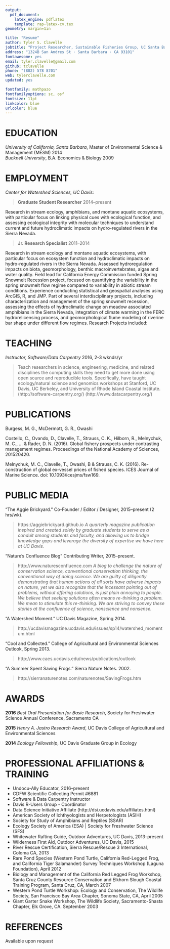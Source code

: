 ```yaml
---
output: 
  pdf_document:
    latex_engine: pdflatex
    template: rap-latex-cv.tex
geometry: margin=1in

title: "Resume"
author: Tyler S. Clavelle
jobtitle: "Project Researcher, Sustainable Fisheries Group, UC Santa Barbara"
address: "1324B San Andres St · Santa Barbara · CA 93101"
fontawesome: yes
email: tyler.clavelle@gmail.com
github: tclavelle
phone: "(802) 578 8701"
web: tylerclavelle.com
updated: yes

fontfamily: mathpazo
fontfamilyoptions: sc, osf
fontsize: 11pt
linkcolor: blue
urlcolor: blue
---
```


# EDUCATION

*University of California, Santa Barbara*, Master of Environmental Science & Management (MESM) \hfill 2014  
*Bucknell University*, B.A. Economics & Biology \hfill 2009  

# EMPLOYMENT

*Center for Watershed Sciences, UC Davis:*

 > **Graduate Student Researcher** \hfill 2014--present
 
 Research in stream ecology, amphibians, and montane aquatic ecosystems, with particular focus on linking physical cues with ecological function, and assessing ecological integrity with molecular techniques to understand current and future hydroclimatic impacts on hydro-regulated rivers in the Sierra Nevada.

 > **Jr. Research Specialist** \hfill 2011--2014
 
 Research in stream ecology and montane aquatic ecosystems, with particular focus on ecosystem function and hydroclimatic impacts on hydro-regulated rivers in the Sierra Nevada. Assessed hydroregulation impacts on biota, geomorphology, benthic macroinvertebrates, algae and water quality. Field lead for California Energy Commission funded Spring Snowmelt Recession project, focused on quantifying the variability in the spring snowmelt flow regime compared to variability in abiotic stream conditions. Experience conducting statistical and geospatial analyses using ArcGIS, R, and JMP. Part of several interdisciplinary projects, including characterization and management of the spring snowmelt recession, assessing the effects of hydroclimatic change on meadow associated amphibians in the Sierra Nevada, integration of climate warming in the FERC hydrorelicensing process, and geomorphological flume modeling of riverine bar shape under different flow regimes. Research Projects included:

# TEACHING

*Instructor, Software/Data Carpentry* \hfill 2016, 2-3 wknds/yr

> Teach researchers in science, engineering, medicine, and related disciplines the computing skills they need to get more done using open source and reproducible tools. Specifically, have taught ecology/natural science and genomics workshops at Stanford, UC Davis, UC Berkeley, and University of Rhode Island Coastal Institute. (http://software-carpentry.org/) (http://www.datacarpentry.org/)
  

# PUBLICATIONS

Burgess, M. G., McDermott, G. R., Owashi

Costello, C., Ovando, D., Clavelle, T., Strauss, C. K., Hilborn, R., Melnychuk, M. C., ... & Rader, D. N. (2016). Global fishery prospects under contrasting management regimes. Proceedings of the National Academy of Sciences, 201520420.

Melnychuk, M. C., Clavelle, T., Owashi, B & Strauss, C. K. (2016). Re-construction of global ex-vessel prices of fished species. ICES Journal of Marine Science. doi: 10.1093/icesjms/fsw169.


# PUBLIC MEDIA

“The Aggie Brickyard.” Co-Founder / Editor / Designer,  2015--present (2 hrs/wk).  

> https://aggiebrickyard.github.io *A quarterly magazine publication inspired and created solely by graduate students to serve as a conduit among students and faculty, and allowing us to bridge knowledge gaps and leverage the diversity of expertise we have here at UC Davis.*

"Nature's Confluence Blog" Contributing Writer, 2015--present.

> http://www.naturesconfluence.com *A blog to challenge the nature of conservation science, conventional conservation thinking, the conventional way of doing science. We are guilty of diligently demonstrating that human actions of all sorts have adverse impacts on nature, yet we also recognize that the incessant pointing out of problems, without offering solutions, is just plain annoying to people. We believe that seeking solutions often means re-thinking a problem. We mean to stimulate this re-thinking. We are striving to convey these stories at the confluence of science, nonscience and nonsense.* 

“A Watershed Moment.” UC Davis Magazine, Spring 2014.

> http://ucdavismagazine.ucdavis.edu/issues/sp14/watershed_momentum.html

“Cool and Collected.” College of Agricultural and Environmental Sciences Outlook, Spring 2013.

> http://www.caes.ucdavis.edu/news/publications/outlook

"A Summer Spent Saving Frogs." Sierra Nature Notes. 2002.  

> http://sierranaturenotes.com/naturenotes/SavingFrogs.htm

# AWARDS

**2016**  *Best Oral Presentation for Basic Research*, Society for Freshwater Science Annual Conference, Sacramento CA

**2015**  *Henry A. Jastro Research Award*, UC Davis College of Agricultural and Environmental Sciences

**2014**  *Ecology Fellowship*, UC Davis Graduate Group in Ecology

# PROFESSIONAL AFFILIATIONS & TRAINING	  

  - Undocu-Ally Educator, 2016--present
  - CDFW Scientific Collecting Permit #6881
  - Software & Data Carpentry Instructor
  - Davis R-Users Group - Coordinator
  - Data Science Initiative Affiliate (http://dsi.ucdavis.edu/affiliates.html)
  - American Society of Ichthyologists and Herpetologists (ASIH)
  - Society for Study of Amphibians and Reptiles (SSAR)
  - Ecology Society of America (ESA) | Society for Freshwater Science (SFS)
  - Whitewater Rafting Guide, Outdoor Adventures, UC Davis, 2013--present
  - Wilderness First Aid, Outdoor Adventures, UC Davis, 2015
  - River Rescue Certification, Sierra Rescue/Rescue 3 International, Coloma CA, 2013
  - Rare Pond Species (Western Pond Turtle, California Red-Legged Frog, and California Tiger Salamander) Survey Techniques Workshop (Laguna Foundation), April 2012
  - Biology and Management of the California Red Legged Frog Workshop, Santa Cruz County Resource Conservation and Elkhorn Slough Coastal Training Program, Santa Cruz, CA, March 2007
  - Western Pond Turtle Workshop: Ecology and Conservation, The Wildlife Society, San Francisco Bay Area Chapter, Sonoma State, CA, April 2005
  - Giant Garter Snake Workshop, The Wildlife Society, Sacramento-Shasta Chapter, Elk Grove, CA. September 2003

# REFERENCES

Available upon request
